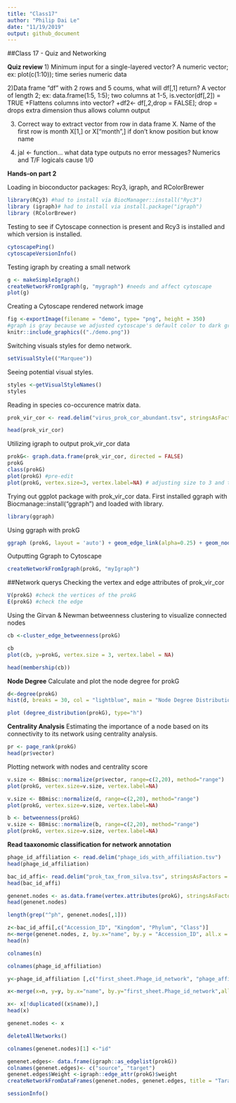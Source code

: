 ```yaml
---
title: "Class17"
author: "Philip Dai Le"
date: "11/19/2019"
output: github_document
---
```


##Class 17 - Quiz and Networking

**Quiz review**
1) Minimum input for a single-layered vector?
  A numeric vector; ex: plot(c(1:10)); time series numeric data
  
2)Data frame "df" with 2 rows and 5 coums, what will df[,1] return?
  A vector of length 2; 
  ex: data.frame(1:5, 1:5); two columns at 1-5, is.vector(df[,2]) = TRUE
    +Flattens columns into vector?
    +df2<- df[,2,drop = FALSE]; drop = drops extra dimension thus allows column output

3) Correct way to extract vector from row in data frame X. Name of the first row is month
  X[1,] or X["month",] if don't know position but know name
  
4) jal <- function... what data type outputs no error messages?
  Numerics and T/F logicals cause 1/0
  
**Hands-on part 2**

Loading in bioconductor packages: Rcy3, igraph, and RColorBrewer
```r
library(RCy3) #had to install via BiocManager::install("Ryc3")
library (igraph)# had to install via install.package("igraph")
library (RColorBrewer)
```

Testing to see if Cytoscape connection is present and Rcy3 is installed and which version is installed.
```r
cytoscapePing()
cytoscapeVersionInfo()
```

Testing igraph by creating a small network
```r
g <- makeSimpleIgraph()
createNetworkFromIgraph(g, "mygraph") #needs and affect cytoscape
plot(g)
```


Creating a Cytoscape rendered network image
```r
fig <-exportImage(filename = "demo", type= "png", height = 350)
#graph is gray because we adjusted cytoscape's default color to dark gray
knitr::include_graphics(("./demo.png"))
```

Switching visuals styles for demo network.
```r
setVisualStyle(("Marquee"))
```

Seeing potential visual styles.
```r
styles <-getVisualStyleNames()
styles
```

Reading in species co-occurence matrix data.
```r
prok_vir_cor <- read.delim("virus_prok_cor_abundant.tsv", stringsAsFactors = FALSE)

head(prok_vir_cor)
```

Utilizing igraph to output prok_vir_cor data
```r
prokG<- graph.data.frame(prok_vir_cor, directed = FALSE)
prokG
class(prokG)
plot(prokG) #pre-edit
plot(prokG, vertex.size=3, vertex.label=NA) # adjusting size to 3 and taking out labels
```

Trying out ggplot package with prok_vir_cor data. First installed ggraph with Biocmanage::install("ggraph") and loaded with library.
```r
library(ggraph)
```

Using ggraph with prokG
```r
ggraph (prokG, layout = 'auto') + geom_edge_link(alpha=0.25) + geom_node_point(color = "red") + theme_graph()
```

Outputting Ggraph to Cytoscape
```r
createNetworkFromIgraph(prokG, "myIgraph")
```

##Network querys 
Checking the vertex and edge attributes of prok_vir_cor
```r
V(prokG) #check the vertices of the prokG
E(prokG) #check the edge
```

Using the Girvan & Newman betweenness clustering to visualize connected nodes
```r
cb <-cluster_edge_betweenness(prokG)
```
 
```r
cb
plot(cb, y=prokG, vertex.size = 3, vertex.label = NA)
```

```r
head(membership(cb))
```

**Node Degree**
Calculate and plot the node degree for prokG
```r
d<-degree(prokG)
hist(d, breaks = 30, col = "lightblue", main = "Node Degree Distribution")
```

```r
plot (degree_distribution(prokG), type="h")
```

**Centrality Analysis**
Estimating the importance of a node based on its connectivity to its network using centrality analysis.
```r
pr <- page_rank(prokG)
head(pr$vector)
```

Plotting network with nodes and centrality score
```r
v.size <- BBmisc::normalize(pr$vector, range=c(2,20), method="range")
plot(prokG, vertex.size=v.size, vertex.label=NA)
```

```r
v.size <- BBmisc::normalize(d, range=c(2,20), method="range")
plot(prokG, vertex.size=v.size, vertex.label=NA)
```

```r
b <- betweenness(prokG)
v.size <- BBmisc::normalize(b, range=c(2,20), method="range")
plot(prokG, vertex.size=v.size, vertex.label=NA)
```

**Read taaxonomic classification for network annotation**
```r
phage_id_affiliation <- read.delim("phage_ids_with_affiliation.tsv")
head(phage_id_affiliation)
```

```r
bac_id_affi<- read.delim("prok_tax_from_silva.tsv", stringsAsFactors = FALSE)
head(bac_id_affi)
```

```r
genenet.nodes <- as.data.frame(vertex.attributes(prokG), stringsAsFactors = FALSE)
head(genenet.nodes)
```

```r
length(grep("^ph", genenet.nodes[,1]))
```

```r
z<-bac_id_affi[,c("Accession_ID", "Kingdom", "Phylum", "Class")]
n<-merge(genenet.nodes, z, by.x="name", by.y = "Accession_ID", all.x = TRUE)
head(n)
```

```r
colnames(n)
```

```r
colnames(phage_id_affiliation)
```

```r
y<-phage_id_affiliation [,c("first_sheet.Phage_id_network", "phage_affiliation", "Tax_order", "Tax_subfamily")]

x<-merge(x=n, y=y, by.x="name", by.y="first_sheet.Phage_id_network",all.x = TRUE)

x<- x[!duplicated((x$name)),]
head(x)
```

```r
genenet.nodes <- x
```

```r
deleteAllNetworks()
```

```r
colnames(genenet.nodes)[1] <-"id"
```

```r
genenet.edges<- data.frame(igraph::as_edgelist(prokG))
colnames(genenet.edges)<- c("source", "target")
genenet.edges$Weight <-igraph::edge_attr(prokG)$weight
createNetworkFromDataFrames(genenet.nodes, genenet.edges, title = "Tara_Oceans")
```

```r
sessionInfo()
```

